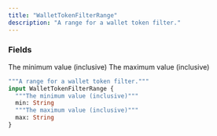 ```yaml
---
title: "WalletTokenFilterRange"
description: "A range for a wallet token filter."
---
```


### Fields

<ResponseField name="min" type="String">
  The minimum value (inclusive)
</ResponseField>

<ResponseField name="max" type="String">
  The maximum value (inclusive)
</ResponseField>


```graphql WalletTokenFilterRange
"""A range for a wallet token filter."""
input WalletTokenFilterRange {
  """The minimum value (inclusive)"""
  min: String
  """The maximum value (inclusive)"""
  max: String
}
```
